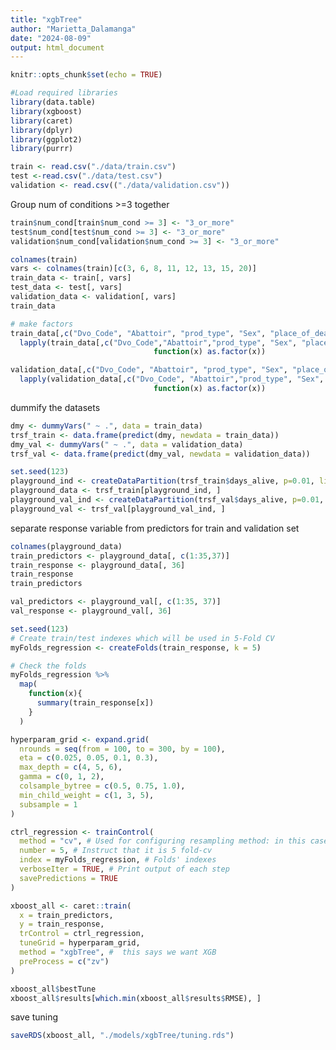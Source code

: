 ```yaml
---
title: "xgbTree"
author: "Marietta_Dalamanga"
date: "2024-08-09"
output: html_document
---
```


```r
knitr::opts_chunk$set(echo = TRUE)
```

```r
#Load required libraries
library(data.table)
library(xgboost)
library(caret)
library(dplyr)
library(ggplot2)
library(purrr)
```

```r
train <- read.csv("./data/train.csv")
test <-read.csv("./data/test.csv")
validation <- read.csv(("./data/validation.csv"))
```

Group num of conditions >=3 together
```r
train$num_cond[train$num_cond >= 3] <- "3_or_more"
test$num_cond[test$num_cond >= 3] <- "3_or_more"
validation$num_cond[validation$num_cond >= 3] <- "3_or_more"
```

```r
colnames(train)
vars <- colnames(train)[c(3, 6, 8, 11, 12, 13, 15, 20)]
train_data <- train[, vars]
test_data <- test[, vars]
validation_data <- validation[, vars]
train_data
```






```r
# make factors
train_data[,c("Dvo_Code", "Abattoir", "prod_type", "Sex", "place_of_death", "num_cond")] = 
  lapply(train_data[,c("Dvo_Code","Abattoir","prod_type", "Sex", "place_of_death", "num_cond")],
                                function(x) as.factor(x))

validation_data[,c("Dvo_Code", "Abattoir", "prod_type", "Sex", "place_of_death", "num_cond")] = 
  lapply(validation_data[,c("Dvo_Code", "Abattoir","prod_type", "Sex", "place_of_death", "num_cond")],
                                function(x) as.factor(x))
```

dummify the datasets
```r
dmy <- dummyVars(" ~ .", data = train_data)
trsf_train <- data.frame(predict(dmy, newdata = train_data))
dmy_val <- dummyVars(" ~ .", data = validation_data)
trsf_val <- data.frame(predict(dmy_val, newdata = validation_data))

```


```r
set.seed(123)
playground_ind <- createDataPartition(trsf_train$days_alive, p=0.01, list=FALSE)
playground_data <- trsf_train[playground_ind, ]
playground_val_ind <- createDataPartition(trsf_val$days_alive, p=0.01, list=FALSE)
playground_val <- trsf_val[playground_val_ind, ]
```



separate response variable from predictors for train and validation set
```r
colnames(playground_data)
train_predictors <- playground_data[, c(1:35,37)]
train_response <- playground_data[, 36]
train_response
train_predictors

val_predictors <- playground_val[, c(1:35, 37)]
val_response <- playground_val[, 36]
```



```r
set.seed(123)
# Create train/test indexes which will be used in 5-Fold CV
myFolds_regression <- createFolds(train_response, k = 5)

# Check the folds
myFolds_regression %>% 
  map(
    function(x){
      summary(train_response[x])
    }
  )
```


```r
hyperparam_grid <- expand.grid(
  nrounds = seq(from = 100, to = 300, by = 100),
  eta = c(0.025, 0.05, 0.1, 0.3),
  max_depth = c(4, 5, 6),
  gamma = c(0, 1, 2),
  colsample_bytree = c(0.5, 0.75, 1.0),
  min_child_weight = c(1, 3, 5),
  subsample = 1
)
```

```r
ctrl_regression <- trainControl(
  method = "cv", # Used for configuring resampling method: in this case cross validation 
  number = 5, # Instruct that it is 5 fold-cv
  index = myFolds_regression, # Folds' indexes
  verboseIter = TRUE, # Print output of each step
  savePredictions = TRUE
)
```

```r
xboost_all <- caret::train(
  x = train_predictors,
  y = train_response,
  trControl = ctrl_regression,
  tuneGrid = hyperparam_grid,
  method = "xgbTree", #  this says we want XGB
  preProcess = c("zv")
)


```

```r
xboost_all$bestTune
xboost_all$results[which.min(xboost_all$results$RMSE), ]
```

save tuning 
```r
saveRDS(xboost_all, "./models/xgbTree/tuning.rds")
```


